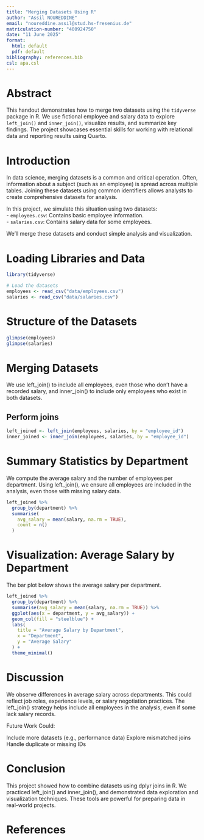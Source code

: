 ```yaml
---
title: "Merging Datasets Using R"
author: "Assil NOUREDDINE"
email: "noureddine.assil@stud.hs-fresenius.de"
matriculation-number: "400924750"
date: "11 June 2025"
format:
  html: default
  pdf: default
bibliography: references.bib
csl: apa.csl
---
```


# Abstract

This handout demonstrates how to merge two datasets using the `tidyverse` package in R. We use fictional employee and salary data to explore `left_join()` and `inner_join()`, visualize results, and summarize key findings. The project showcases essential skills for working with relational data and reporting results using Quarto.

# Introduction

In data science, merging datasets is a common and critical operation. Often, information about a subject (such as an employee) is spread across multiple tables. Joining these datasets using common identifiers allows analysts to create comprehensive datasets for analysis.

In this project, we simulate this situation using two datasets:  
- `employees.csv`: Contains basic employee information.  
- `salaries.csv`: Contains salary data for some employees.

We'll merge these datasets and conduct simple analysis and visualization.

# Loading Libraries and Data

```r
library(tidyverse)

# Load the datasets
employees <- read_csv("data/employees.csv")
salaries <- read_csv("data/salaries.csv")
```

# Structure of the Datasets

```r
glimpse(employees)
glimpse(salaries)
```

# Merging Datasets

We use left_join() to include all employees, even those who don't have a recorded salary, and inner_join() to include only employees who exist in both datasets.

## Perform joins

```r
left_joined <- left_join(employees, salaries, by = "employee_id")
inner_joined <- inner_join(employees, salaries, by = "employee_id")
```

# Summary Statistics by Department

We compute the average salary and the number of employees per department. Using left_join(), we ensure all employees are included in the analysis, even those with missing salary data.

```r
left_joined %>%
  group_by(department) %>%
  summarise(
    avg_salary = mean(salary, na.rm = TRUE),
    count = n()
  )
```

# Visualization: Average Salary by Department

The bar plot below shows the average salary per department.

```r
left_joined %>%
  group_by(department) %>%
  summarise(avg_salary = mean(salary, na.rm = TRUE)) %>%
  ggplot(aes(x = department, y = avg_salary)) +
  geom_col(fill = "steelblue") +
  labs(
    title = "Average Salary by Department",
    x = "Department",
    y = "Average Salary"
  ) +
  theme_minimal()
```

# Discussion

We observe differences in average salary across departments. This could reflect job roles, experience levels, or salary negotiation practices. The left_join() strategy helps include all employees in the analysis, even if some lack salary records.

Future Work Could:

Include more datasets (e.g., performance data)
Explore mismatched joins
Handle duplicate or missing IDs

# Conclusion

This project showed how to combine datasets using dplyr joins in R. We practiced left_join() and inner_join(), and demonstrated data exploration and visualization techniques. These tools are powerful for preparing data in real-world projects.

# References
